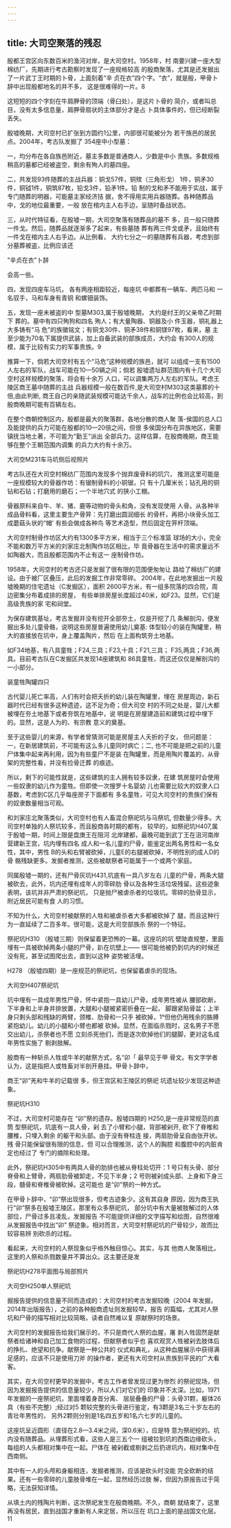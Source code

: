 ```yaml
---
---
---
```

title: 大司空聚落的残忍
---



殷都王宫区向东数百米的渔河对岸，是大司空村。1958年，村 南要兴建一座大型棉纺厂，先期进行考古勘察时发现了一座规格较高 的殷商聚落，尤其是还发掘出了一片武丁王时期的卜骨，上面刻着“辛 贞在衣”四个字。“衣”，就是殷，甲骨卜辞中出现殷都地名的并不多， 这是很难得的一片。8

这短短的四个字刻在牛肩胛骨的顶端（骨臼处），是这片卜骨的 简介，或者叫总目，没有太多信息量，肩胛骨扇状的主体部分才是占 卜具体事件的，但已经断裂丢失。

殷墟晚期，大司空村已扩张到方圆约1公里，内部很可能被分为 若干族邑的居民点。2004年，考古队发掘了 354座中小型墓：

一，均分布在各自族邑附近，墓主多数是普通商人，少数是中小 贵族。多数规格稍高的墓都已经被盗空，剩余有殉人的墓四座。

二，共发现93件随葬的主战兵器：铜戈57件，铜殡（三角形戈） 1件，铜矛30件，铜钺1件，铜筑87枚，铅戈3件，铅矛1件。铅 制的戈和矛不能用于实战，属于专门随葬的明器，可能墓主家经济拮 据，舍不得用实用兵器随葬。各种随葬品中，戈的地位最重要，一般 放在棺内主人右手边，呈随时备战状态。

三，从时代特征看，在殷墟一期，大司空聚落有随葬品的墓不 多，且一般只随葬一件戈。然后，随葬品就逐渐多了起来，有些墓随 葬有两三件戈或矛，且始终有一件戈在棺内主人右手边。从比例看， 大约七分之一的墓随葬有兵器，考虑到部分墓葬被盗，比例应该还



"辛贞在衣”卜辞

会高一些。

四，发现四座车马坑， 各有两座相距较近，每座坑 中都葬有一辆车、两匹马和 一名驭手，马和车身有青铜 和螺钿装饰。

五，发现一座未被盗的中 型墓M303,属于殷墟晚期， 大约是纣王的父亲帝乙时期下 葬的。墓中有四只殉狗和四名 殉人；有大量陶器、铜器及小 件玉器，铜礼器上大多铸有“马 危”的族徽铭文；有铜戈30件、铜矛38件和铜镁97枚，看来，墓 主至少能为70名下属提供武装，加上自备武装的部族成员，大约会 有300人的规模，属于比较有实力的军事贵族。9

推算一下，倘若大司空村有五个“马危”这种规模的族邑，就可 以组成一支有1500人左右的军队，战车可能在10—50辆之间；倘若 殷墟遗址群范围内有十几个大司空村这样规模的聚落，将会有十余万 人口，可以调集两万人左右的军队。考虑王陵区商王墓中随葬的主战 兵器规模一般在数百件,是大司空村M303这类墓葬的十倍,由此判断, 商王自己的亲随武装规模可能达千余人，战车的比例也会比较高，到 殷商晚期可能有百辆左右。

在整个商朝控制区内，殷都是最大的聚落群，各地分散的商人聚 落-侯国的总人口及能提供的兵力可能在殷都的10—20倍之间，但很 多侯国分布在异族地区，需要镇抚当地土著，不可能为“勤王”派出 全部兵力。这样估算，在殷商晚期，商王能够在整个王朝范围内调集 的兵力大约有十余万。



大司空M231车马坑侧后视照片

考古队还在大司空村棉纺厂范围内发现多个抛弃废骨料的坑穴， 推测这里可能是一座规模较大的骨器作坊：有锯制骨料的小铜锯，只 有十几厘米长；钻孔用的铜钻和石钻；打磨用的磨石；一个半地穴式 的狭小工棚。

骨器原料来自牛、羊、猪、鹿等动物的骨头和角，没有发现使用 人骨。从各种半成品骨料看，这里主要生产骨笄：先打磨出圆润细长 的骨杆，再把小块骨头加工成蘑菇头状的“帽' 有些会做成各种鸟 等艺术造型，然后固定在笄杆顶端。

大司空村制骨作坊区大约有1300多平方米，相当于三个标准篮 球场的大小，完全不能和数万平方米的刘家庄北制陶作坊区相比，毕 竟骨器在生活中的需求量远不如陶器大，而且殷都范围内不止有这一 座制骨作坊。

1958年，大司空村的考古还只是发掘了很有限的范围便匆匆让 路给了棉纺厂的建设。由于被厂区叠压，此后的发掘工作非常零碎。 2004年，在此地发掘出一片殷墟晚期的住宅遗址（C发掘区），面积 2600平方米，有一组多院落的四合院，周边密集分布着成排的房屋， 有些单排房屋长度超过40米，如F23。显然，它们是高级贵族的家 宅和祠堂。

为保存建筑基址，考古发掘并没有挖开全部夯土，仅是开挖了几 条解剖沟，便发掘出多处儿童骨骼，说明这些房屋普遍使用幼儿奠基: 体型较小的装在陶罐里，稍大的直接放在坑中，身上覆盖陶片，然后 在上面构筑夯土地基。

如F34地基，有八具童牲；F24,三具；F23,十具；F21,三具； F35,两具；F36,两具。目前考古队在C发掘区共发现14座建筑和 86具童牲，而这还仅仅是解剖沟的一小部分。



装童牲陶罐四只

古代婴儿死亡率高，人们有时会把夭折的幼儿装在陶罐里，埋在 房屋周边，新石器时代已经有很多这种遗迹，这不足为奇；但大司空 村的不同之处是，婴儿大都被埋在夯土地基下或者夯筑在地基中，说 明是在房屋建造前和建筑过程中埋下的。显然，这是人为的、有宗教 意义的奠基。

至于这些婴儿的来源，有学者曾猜测可能是房屋主人夭折的子女， 但问题是：一，在新居建筑前，不可能有这么多儿童同时病亡；二, 也不可能是把之前的儿童尸体集中起来再利用，因为有些童尸不是装 在陶罐里，而是用陶片覆盖的，从骨架的完整性看，并没有捡骨迁葬 的痕迹。

所以，剩下的可能性就是，这些建筑的主人拥有较多奴隶，在建 筑房屋时会使用一些奴隶的幼儿作为童牲。但即使一次搜罗十名婴幼 儿也需要比较大的奴隶人口基数，考虑到C区几乎每座房子下面都有 多名童牲，可见大司空村的贵族们保有的奴隶数量相当可观。

和刘家庄北聚落类似，大司空村也有人畜混合祭祀坑与马祭坑, 但数量少得多。大司空村单独的人祭坑较多，而且殷商各时期的都有， 较早的，如祭祀坑H407,属于殷墟一期，时间上限是盘庚王在阻河 北岸建都，最晚可能到武丁王在沮河南岸营建新王宫，坑内埋有四名 成人和一名儿童的尸骨，能鉴定出两名男性和一名女性，其中，男性 B的头和右臂被砍掉，儿童E的右腿被砍掉，不明性别的成人D的骨 骼残缺更多。发掘者推测，这些被献祭者可能属于一个或两个家庭。

同属殷墟一期的，还有尸骨灰坑H431,坑底有一具八岁左右 儿童的尸骨，两条大腿被砍去，此外，坑内还埋有成年人的零碎肋 骨以及各种生活垃圾残留。这些迹象表明，该坑并非严肃的祭祀坑， 只是抛尸被虐杀者的垃圾坑。零碎的肋骨显示，附近居民可能有食 人的习惯。

不知为什么，大司空村被献祭的人牲和被虐杀者大多都被砍掉了 腿，而且这种行为一直延续了二百多年。很可能，这是大司空部族杀 祭的一个特征。

祭祀坑H310 （殷墟三期）则保留着更恐怖的一幕。这座坑的坑 壁陡直规整，里面埋有一具被砍掉两条小腿的尸骨，趴在坑壁上—— 很可能他被扔到坑内的时候还没有死，甚至试图爬出去，直到以这种 姿势被活埋。

H278 （殷墟四期）是一座规范的祭祀坑，也保留着虐杀的现场。



大司空H407祭祀坑

坑中埋有一具成年男性尸骨，怀中紧抱一具幼儿尸骨。成年男性被从 腰部砍断，下半身和上半身并排放置，大腿和小腿被紧密折叠在一起， 脚跟紧贴骨盆；上半身只剩头部和残缺的两臂，颈椎、肋骨和一只手 被砍掉，1°但他仍用残余的胳膊紧抱幼儿。幼儿的小腿和小臂也都被 砍掉。显然，在面临杀戮时，这名男子不愿交出幼儿，杀祭者也不愿 立刻杀死他们，而是逐次砍掉他们的腿脚，更对这名成年男性实施了 剔剥肢解。

殷商有一种斩杀人牲或牛羊的献祭方式，名“卯「 最早见于甲 骨文。有文字学者认为，这是指把人或牲畜对半剖开悬挂。甲骨卜辞中，

商王“卯”羌和牛羊的记载很 多，但王宫区和王陵区的祭祀 坑遗址较少发现这种迹象。



祭祀坑H310

不过，大司空村可能存在 “卯”祭的遗存。殷墟四期的 H250,是一座非常规范的直筒 型祭祀坑，坑底有一具人骨，剁 去了小臂和小腿，背部被剁开, 砍下了脊椎和腰椎，只埋入剩余 的躯干和头部。由于没有脊柱连 接，两扇肋骨呈自由张开状。残 骨只能保留很有限的信息，但 可以合理推测，这个人的胸腔 和腹腔中的内脏肯定也经过了 专门的摘除和处理。

此外，祭祀坑H305中有两具人骨的肋排也被从脊柱处切开：1 号只有头骨、部分脊骨和上臂骨，两扇肋骨被卸走，不见下半身；2 号则被剁成头部、上身和下身三段，髓骨和脊椎骨被砍掉。这可能也 是“卯”祭的一种方式。

在甲骨卜辞中，“卯”祭出现很多，但考古迹象少。这有其自身 原因，因为商王执行“卯”祭多在殷墟王陵区，那里有众多祭祀坑， 部分坑中有大量被肢解过的人体部位，尸骨过多且凌乱，发掘报告 不可能提供详细的文字描写和绘图，自然很难从发掘报告中找出“卯” 祭迹象。相对而言，大司空村祭祀坑的尸骨较少，故而比较容易辨 别砍杀的过程。

看起来，大司空村的人祭现象似乎格外触目惊心。其实，与其 他商人聚落相比，这里的人祭和杀戮数量并不算出众。这主要还是发



祭祀坑H278平面图与局部照片



大司空H250单人祭祀坑

掘报告提供的信息量不同而造成的：大司空村的考古发掘较晚（2004 年发掘，2014年出版报告），之前的各种殷商遗址则发掘较早，报告 的篇幅，尤其对人祭坑和尸骨的描写相对比较简略，读者自然难以复 原献祭时的场景。

大司空村的发掘报告给我们展示的，不只是商代人祭的血腥，屠 剥人牲固然是献祭者给诸神和自己加工食物的过程，但献祭者似乎也 喜欢观赏人牲被剁去肢体后的挣扎、绝望和抗争。献祭是一种公共的 仪式和典礼，从这种血腥展示中获得满足感的，应该不只是使用刀斧 的操作者，更还有大司空村从贵族到平民的广大看客。

其实，在大司空村更早的发掘中，考古工作者曾发现过更为惨烈 的祭祀现场，但因为发掘报告提供的信息量较少，所以人们对它们的 印象并不太深。比如，1971年发掘的一座祭祀坑，里面埋着身首分离、 层层叠叠的尸骨：头骨31颗，躯体26具（有些不完整）;经过对5 颗较完整的头骨进行鉴定，有3颗是3名三十岁左右的青壮年男性的， 另外2颗则分别是1名四五岁和1名六七岁的儿童的。

这座坑呈近圆形（直径在2.8—3.4米之间，深0.6米），应是特 意为祭祀挖的。坑内没有随葬品。从埋葬形式看，这些人是三五个一 组被拉到坑的西南边缘砍头，每组的人头都相对集中在一起。尸体在 被剁截或剔剥之后扔进坑内，相对集中在西南侧。

其中有一人的头颅和身躯相连，发掘者推测，应该是砍头时没能 完全砍断的结果。还有一些零碎的儿童肢骨堆在一起，显然经历过肢 解，但因为原报告过于简略，无法获知详情。

从填土内的残陶片判断，这次祭祀发生在殷商晚期。不久，商朝 就结束了，这里再没有居民，直到战国才重新有人来定居，所以压在 坑口上面的是战国文化层。11